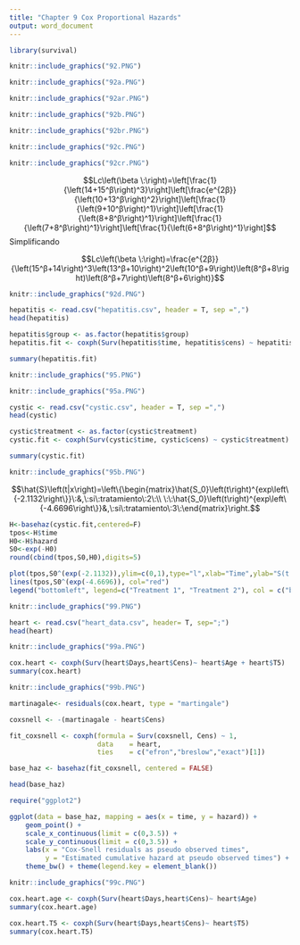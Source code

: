 ```yaml
---
title: "Chapter 9 Cox Proportional Hazards"
output: word_document
---
```


```r

library(survival)

```

```r
knitr::include_graphics("92.PNG")
```
```r
knitr::include_graphics("92a.PNG")
```

```r
knitr::include_graphics("92ar.PNG")
```

```r
knitr::include_graphics("92b.PNG")
```
```r
knitr::include_graphics("92br.PNG")
```

```r
knitr::include_graphics("92c.PNG")
```
```r
knitr::include_graphics("92cr.PNG")
```


$$Lc\left(\beta \:\right)=\left[\frac{1}{\left(14+15^β\right)^3}\right]\left[\frac{e^{2β}}{\left(10+13^β\right)^2}\right]\left[\frac{1}{\left(9+10^β\right)^1}\right]\left[\frac{1}{\left(8+8^β\right)^1}\right]\left[\frac{1}{\left(7+8^β\right)^1}\right]\left[\frac{1}{\left(6+8^β\right)^1}\right]$$
Simplificando

$$Lc\left(\beta \:\right)=\frac{e^{2β}}{\left(15^β+14\right)^3\left(13^β+10\right)^2\left(10^β+9\right)\left(8^β+8\right)\left(8^β+7\right)\left(8^β+6\right)}$$

```r
knitr::include_graphics("92d.PNG")
```
```r
hepatitis <- read.csv("hepatitis.csv", header = T, sep =",")
head(hepatitis)
```

```r

hepatitis$group <- as.factor(hepatitis$group)
hepatitis.fit <- coxph(Surv(hepatitis$time, hepatitis$cens) ~ hepatitis$group)

summary(hepatitis.fit)
```

```r
knitr::include_graphics("95.PNG")
```
```r
knitr::include_graphics("95a.PNG")
```


```r
cystic <- read.csv("cystic.csv", header = T, sep =",")
head(cystic)
```

```r

cystic$treatment <- as.factor(cystic$treatment)
cystic.fit <- coxph(Surv(cystic$time, cystic$cens) ~ cystic$treatment)

summary(cystic.fit)

```

```r
knitr::include_graphics("95b.PNG")
```

$$\hat{S}\left(t|x\right)=\left\{\begin{matrix}\hat{S_0}\left(t\right)^{exp\left\{-2.1132\right\}}\:&,\:si\:tratamiento\:2\:\\ \:\:\hat{S_0}\left(t\right)^{exp\left\{-4.6696\right\}}&,\:si\:tratamiento\:3\:\end{matrix}\right.$$

```r

H<-basehaz(cystic.fit,centered=F)
tpos<-H$time
H0<-H$hazard
S0<-exp(-H0)
round(cbind(tpos,S0,H0),digits=5)
```
```r
plot(tpos,S0^(exp(-2.1132)),ylim=c(0,1),type="l",xlab="Time",ylab="S(t|x)", col="blue")
lines(tpos,S0^(exp(-4.6696)), col="red")
legend("bottomleft", legend=c("Treatment 1", "Treatment 2"), col = c("blue","red"), lty = 1, bty = "n")
```

```r
knitr::include_graphics("99.PNG")
```
```r
heart <- read.csv("heart_data.csv", header= T, sep=";")
head(heart)
```

```r
knitr::include_graphics("99a.PNG")
```

```r
cox.heart <- coxph(Surv(heart$Days,heart$Cens)~ heart$Age + heart$T5)
summary(cox.heart)
```



```r
knitr::include_graphics("99b.PNG")
```

```r
martinagale<- residuals(cox.heart, type = "martingale")
```

```r
coxsnell <- -(martinagale - heart$Cens)
```


```r
fit_coxsnell <- coxph(formula = Surv(coxsnell, Cens) ~ 1,
                      data    = heart,
                      ties    = c("efron","breslow","exact")[1])

base_haz <- basehaz(fit_coxsnell, centered = FALSE)

head(base_haz)
```

```r
require("ggplot2")

ggplot(data = base_haz, mapping = aes(x = time, y = hazard)) +
    geom_point() +
    scale_x_continuous(limit = c(0,3.5)) +
    scale_y_continuous(limit = c(0,3.5)) +
    labs(x = "Cox-Snell residuals as pseudo observed times",
         y = "Estimated cumulative hazard at pseudo observed times") +
    theme_bw() + theme(legend.key = element_blank())
```

```r
knitr::include_graphics("99c.PNG")
```

```r
cox.heart.age <- coxph(Surv(heart$Days,heart$Cens)~ heart$Age)
summary(cox.heart.age)
```

```r
cox.heart.T5 <- coxph(Surv(heart$Days,heart$Cens)~ heart$T5)
summary(cox.heart.T5)
```
